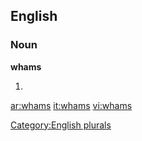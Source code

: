 
==English==

===Noun===
'''whams'''

# {{plural of|[[wham]]}}

[[Category:English plurals]]

[[ar:whams]]
[[it:whams]]
[[vi:whams]]